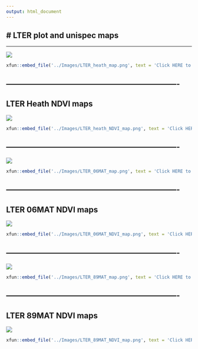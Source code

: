 ```yaml
---
output: html_document
---
```


# **LTER plot and unispec maps**
-------------------------------------------------------------------
-------------------------------------------------------------------

<img src="../Images/LTER_heath_map.png" class="center">
```r
xfun::embed_file('../Images/LTER_heath_map.png', text = 'Click HERE to download image')
```  

-------------------------------------------------------------------
-------------------------------------------------------------------

## **LTER Heath NDVI maps**  
<img src="../Images/LTER_heath_NDVI_map.png" class="center">  
```r
xfun::embed_file('../Images/LTER_heath_NDVI_map.png', text = 'Click HERE to download image')
``` 

-------------------------------------------------------------------
-------------------------------------------------------------------

<img src="../Images/LTER_06MAT_map.png" class="center">  
```r
xfun::embed_file('../Images/LTER_06MAT_map.png', text = 'Click HERE to download image')
``` 

-------------------------------------------------------------------
-------------------------------------------------------------------

## **LTER 06MAT NDVI maps**  
<img src="../Images/LTER_06MAT_NDVI_map.png" class="center">  
```r
xfun::embed_file('../Images/LTER_06MAT_NDVI_map.png', text = 'Click HERE to download image')
``` 

-------------------------------------------------------------------
-------------------------------------------------------------------

<img src="../Images/LTER_89MAT_map.png" class="center">  
```r
xfun::embed_file('../Images/LTER_89MAT_map.png', text = 'Click HERE to download image')
```

-------------------------------------------------------------------
-------------------------------------------------------------------

## **LTER 89MAT NDVI maps**  
<img src="../Images/LTER_89MAT_NDVI_map.png" class="center"> 
```r
xfun::embed_file('../Images/LTER_89MAT_NDVI_map.png', text = 'Click HERE to download image')
```

